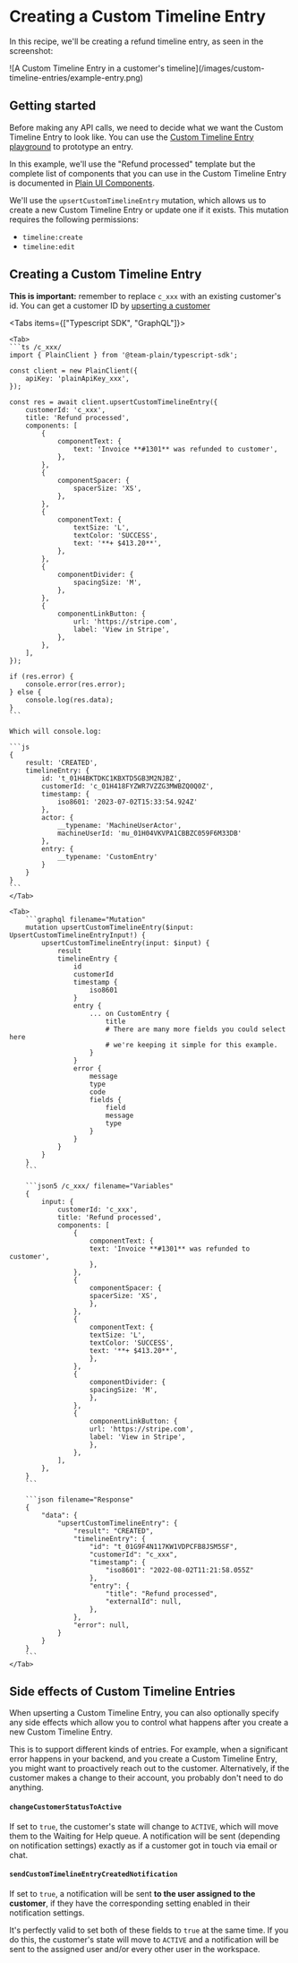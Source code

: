 
# Creating a Custom Timeline Entry

In this recipe, we'll be creating a refund timeline entry, as seen in the screenshot:

<ImageContainer>
  ![A Custom Timeline Entry in a customer's
  timeline](/images/custom-timeline-entries/example-entry.png)
</ImageContainer>

## Getting started

Before making any API calls, we need to decide what we want the Custom Timeline Entry to look like. You can use the [Custom Timeline Entry playground](https://app.plain.com/developer/custom-timeline-entry-playground/) to prototype an entry.

In this example, we'll use the "Refund processed" template but the complete list of components that you can use in the Custom Timeline Entry is documented in [Plain UI Components](/ui-components).

We'll use the `upsertCustomTimelineEntry` mutation, which allows us to create a new Custom Timeline Entry or update one if it exists.
This mutation requires the following permissions:

- `timeline:create`
- `timeline:edit`

## Creating a Custom Timeline Entry

**This is important:** remember to replace `c_xxx` with an existing customer's id. You can get a customer ID by [upserting a customer](/customers-setup/upsert/)

<Tabs items={["Typescript SDK", "GraphQL"]}>

    <Tab>
    ```ts /c_xxx/
    import { PlainClient } from '@team-plain/typescript-sdk';

    const client = new PlainClient({
        apiKey: 'plainApiKey_xxx',
    });

    const res = await client.upsertCustomTimelineEntry({
        customerId: 'c_xxx',
        title: 'Refund processed',
        components: [
            {
                componentText: {
                    text: 'Invoice **#1301** was refunded to customer',
                },
            },
            {
                componentSpacer: {
                    spacerSize: 'XS',
                },
            },
            {
                componentText: {
                    textSize: 'L',
                    textColor: 'SUCCESS',
                    text: '**+ $413.20**',
                },
            },
            {
                componentDivider: {
                    spacingSize: 'M',
                },
            },
            {
                componentLinkButton: {
                    url: 'https://stripe.com',
                    label: 'View in Stripe',
                },
            },
        ],
    });

    if (res.error) {
        console.error(res.error);
    } else {
        console.log(res.data);
    }
    ```

    Which will console.log:

    ```js
    {
        result: 'CREATED',
        timelineEntry: {
            id: 't_01H4BKTDKC1KBXTD5GB3M2NJBZ',
            customerId: 'c_01H418FYZWR7VZZG3MWBZQ0Q0Z',
            timestamp: {
                iso8601: '2023-07-02T15:33:54.924Z'
            },
            actor: {
                __typename: 'MachineUserActor',
                machineUserId: 'mu_01H04VKVPA1CBBZC059F6M33DB'
            },
            entry: {
                __typename: 'CustomEntry'
            }
        }
    }
    ```
    </Tab>

    <Tab>
        ```graphql filename="Mutation"
        mutation upsertCustomTimelineEntry($input: UpsertCustomTimelineEntryInput!) {
            upsertCustomTimelineEntry(input: $input) {
                result
                timelineEntry {
                    id
                    customerId
                    timestamp {
                        iso8601
                    }
                    entry {
                        ... on CustomEntry {
                            title
                            # There are many more fields you could select here
                            # we're keeping it simple for this example.
                        }
                    }
                    error {
                        message
                        type
                        code
                        fields {
                            field
                            message
                            type
                        }
                    }
                }
            }
        }
        ```

        ```json5 /c_xxx/ filename="Variables"
        {
            input: {
                customerId: 'c_xxx',
                title: 'Refund processed',
                components: [
                    {
                        componentText: {
                        text: 'Invoice **#1301** was refunded to customer',
                        },
                    },
                    {
                        componentSpacer: {
                        spacerSize: 'XS',
                        },
                    },
                    {
                        componentText: {
                        textSize: 'L',
                        textColor: 'SUCCESS',
                        text: '**+ $413.20**',
                        },
                    },
                    {
                        componentDivider: {
                        spacingSize: 'M',
                        },
                    },
                    {
                        componentLinkButton: {
                        url: 'https://stripe.com',
                        label: 'View in Stripe',
                        },
                    },
                ],
            },
        }
        ```

        ```json filename="Response"
        {
            "data": {
                "upsertCustomTimelineEntry": {
                    "result": "CREATED",
                    "timelineEntry": {
                        "id": "t_01G9F4N117KW1VDPCFB8JSM5SF",
                        "customerId": "c_xxx",
                        "timestamp": {
                            "iso8601": "2022-08-02T11:21:58.055Z"
                        },
                        "entry": {
                            "title": "Refund processed",
                            "externalId": null,
                        },
                    },
                    "error": null,
                }
            }
        }
        ```
    </Tab>

</Tabs>

## Side effects of Custom Timeline Entries

When upserting a Custom Timeline Entry, you can also optionally specify any side effects which allow you to control what happens after you create a new Custom Timeline Entry.

This is to support different kinds of entries. For example, when a significant error happens in your backend, and you create a Custom Timeline Entry, you might want to proactively reach out to the customer. Alternatively, if the customer makes a change to their account, you probably don't need to do anything.

#### `changeCustomerStatusToActive`

If set to `true`, the customer's state will change to `ACTIVE`, which will move them to the Waiting for Help queue. A notification will be sent (depending on notification settings) exactly as if a customer got in touch via email or chat.

#### `sendCustomTimelineEntryCreatedNotification`

If set to `true`, a notification will be sent **to the user assigned to the customer**, if they have the corresponding setting enabled in their notification settings.

<Callout type="info" emoji="💁‍♂️">

It's perfectly valid to set both of these fields to `true` at the same time. If you do this, the customer's state will move to `ACTIVE` and a notification will be sent to the assigned user and/or every other user in the workspace.

</Callout>
